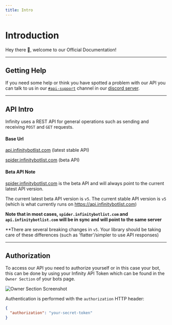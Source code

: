 ```yaml
---
title: Intro
---
```


# Introduction

Hey there 👋, welcome to our Official Documentation!

---

## Getting Help

If you need some help or think you have spotted a problem with our API you can talk to us in our 
[`#api-support`](https://discord.com/channels/758641373074423808/826363644295643136) channel in our [discord server](https://infinitybotlist.com/discord).

---

## API Intro

Infinity uses a REST API for general operations such as sending and receiving `POST` and `GET` requests.

#### Base Url

[api.infinitybotlist.com](https://api.infinitybotlist.com) (latest stable API)

[spider.infinitybotlist.com](https://spider.infinitybotlist.com) (beta API)

#### Beta API Note

[spider.infinitybotlist.com](https://spider.infinitybotlist.com) is the beta API and will always point to the current latest API version. 

The current latest beta API version is ``v5``. The current stable API version is ``v5`` (which is what currently runs on https://api.infinitybotlist.com)

**Note that in most cases, ``spider.infinitybotlist.com`` and ``api.infinitybotlist.com`` will be in sync and will point to the same server**

**There are several breaking changes in ``v5``. Your library should be taking care of these differences (such as 'flatter'/simpler to use API responses)

---

## Authorization

To access our API you need to authorize yourself or in this case your bot, this can be done by using your Infinity API Token which can be found in the `Owner Section` of your bots page.

![Owner Section Screenshot](https://media.discordapp.net/attachments/832011830238248961/871632845821591562/image0.png)

Authentication is performed with the `authorization` HTTP header:

```json
{
  "authorization": "your-secret-token"
}
```
